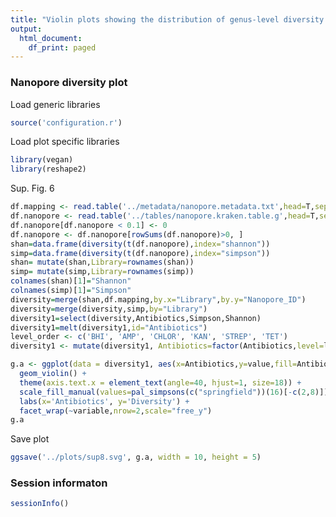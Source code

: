 ```yaml
---
title: "Violin plots showing the distribution of genus-level diversity metrics for various culture-enriched communities"
output:
  html_document:
    df_print: paged
---
```


### Nanopore diversity plot

Load generic libraries
```r
source('configuration.r')
```

Load plot specific libraries
```r
library(vegan)
library(reshape2)
```

Sup. Fig. 6
```r
df.mapping <- read.table('../metadata/nanopore.metadata.txt',head=T,sep='\t')
df.nanopore <- read.table('../tables/nanopore.kraken.table.g',head=T,sep='\t',row.names=1)
df.nanopore[df.nanopore < 0.1] <- 0
df.nanopore <- df.nanopore[rowSums(df.nanopore)>0, ]
shan=data.frame(diversity(t(df.nanopore),index="shannon"))
simp=data.frame(diversity(t(df.nanopore),index="simpson"))
shan= mutate(shan,Library=rownames(shan))
simp= mutate(simp,Library=rownames(simp))
colnames(shan)[1]="Shannon"
colnames(simp)[1]="Simpson"
diversity=merge(shan,df.mapping,by.x="Library",by.y="Nanopore_ID")
diversity=merge(diversity,simp,by="Library")
diversity1=select(diversity,Antibiotics,Simpson,Shannon)
diversity1=melt(diversity1,id="Antibiotics")
level_order <- c('BHI', 'AMP', 'CHLOR', 'KAN', 'STREP', 'TET')
diversity1 <- mutate(diversity1, Antibiotics=factor(Antibiotics,level=level_order, ordered = T))

g.a <- ggplot(data = diversity1, aes(x=Antibiotics,y=value,fill=Antibiotics)) +
  geom_violin() +
  theme(axis.text.x = element_text(angle=40, hjust=1, size=18)) +
  scale_fill_manual(values=pal_simpsons(c("springfield"))(16)[-c(2,8)])+
  labs(x='Antibiotics', y='Diversity') + 
  facet_wrap(~variable,nrow=2,scale="free_y")
g.a
```

Save plot
```r
ggsave('../plots/sup8.svg', g.a, width = 10, height = 5)
```


### Session informaton
```r
sessionInfo()
```